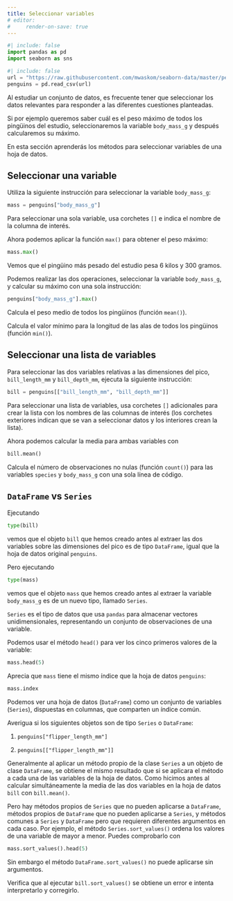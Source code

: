 ```yaml
---
title: Seleccionar variables
# editor:
#     render-on-save: true
---
```


```python
#| include: false
import pandas as pd
import seaborn as sns
```

```python
#| include: false
url = "https://raw.githubusercontent.com/mwaskom/seaborn-data/master/penguins.csv"
penguins = pd.read_csv(url)
```

Al estudiar un conjunto de datos, es frecuente tener que seleccionar los datos relevantes para responder a las diferentes cuestiones planteadas. 


Si por ejemplo queremos saber cuál es el peso máximo de todos los pingüinos del estudio, seleccionaremos la variable `body_mass_g` y después calcularemos su máximo. 

En esta sección aprenderás los métodos para seleccionar variables de una hoja de datos.


## Seleccionar una variable

Utiliza la siguiente instrucción para seleccionar la variable `body_mass_g`:
```python
mass = penguins["body_mass_g"]
```

::: {.callout-note}
Para seleccionar una sola variable, usa corchetes `[]` e indica el nombre de la columna de interés.
:::
 

Ahora podemos aplicar la función `max()` para obtener el peso máximo:

```python
mass.max()
```
Vemos que el pingüino más pesado del estudio pesa $6$ kilos y $300$ gramos.


<!-- ```{python}
index = mass.argmax()
penguins.loc[index]
``` -->

Podemos realizar las dos operaciones, seleccionar la variable `body_mass_g`, y calcular su máximo  con una sola instrucción:

```python
penguins["body_mass_g"].max()
```

::: {#exr-subset-variable-1}
Calcula  el peso medio  de todos los pingüinos (función `mean()`).
:::

::: {#exr-subset-variable-2}
Calcula el valor mínimo para la longitud de las alas de todos los pingüinos (función `min()`).
:::


## Seleccionar una lista de variables

Para seleccionar las dos variables relativas a las dimensiones del pico, `bill_length_mm` y  `bill_depth_mm`, ejecuta la siguiente instrucción:

```python
bill = penguins[["bill_length_mm", "bill_depth_mm"]]
```

::: {.callout-note}
Para seleccionar una lista de variables, usa corchetes `[]` adicionales para crear la lista con los nombres de las columnas de interés (los corchetes exteriores indican que se van a seleccionar datos y los interiores crean la lista).
:::

Ahora podemos calcular la media para ambas variables con 

```python
bill.mean()
```

::: {#exr-subset-variables-3}
Calcula el número de observaciones no nulas (función `count()`) para las variables `species` y `body_mass_g` con una sola línea de código.
:::


## `DataFrame` vs `Series` 

Ejecutando 

```python
type(bill)
```
vemos que el objeto `bill` que hemos creado antes al extraer las dos variables sobre las dimensiones del pico es de tipo `DataFrame`, igual que la hoja de datos original `penguins`.


Pero ejecutando 
```python
type(mass)
```
vemos que el objeto `mass` que hemos creado antes al extraer la variable `body_mass_g` es de un nuevo tipo, llamado `Series`. 

`Series` es el tipo de datos que usa `pandas` para almacenar vectores unidimensionales, representando un conjunto de observaciones de una variable. 

Podemos usar el método `head()` para ver los cinco primeros valores de la variable:

```python
mass.head(5)
```
Aprecia que `mass` tiene el mismo índice que la hoja de datos `penguins`:

```python
mass.index
```

Podemos ver una hoja de datos (`DataFrame`) como un conjunto de variables (`Series`), dispuestas en columnas,  que comparten un índice común.

::: {#exr-series}
Averigua si los siguientes objetos son de tipo `Series` o `DataFrame`:

1. `penguins["flipper_length_mm"]`

2. `penguins[["flipper_length_mm"]]`
:::

Generalmente al aplicar un método propio de la clase `Series` a un objeto de clase `DataFrame`, se obtiene el mismo resultado que si se aplicara el método a cada una de las variables de la hoja de datos. Como hicimos antes al calcular simultáneamente la media de las dos variables en la hoja de datos `bill` con `bill.mean()`. 


Pero hay métodos propios de `Series` que no pueden aplicarse a `DataFrame`, métodos propios de `DataFrame` que no pueden aplicarse a `Series`, y métodos comunes a `Series` y `DataFrame` pero que requieren diferentes argumentos en cada caso. Por ejemplo, el método `Series.sort_values()` ordena los valores de una variable de mayor a menor. Puedes comprobarlo con

```python
mass.sort_values().head(5)
```

Sin embargo  el método `DataFrame.sort_values()` no puede aplicarse sin argumentos. 

::: {#exr-sort_values}
Verifica que al ejecutar `bill.sort_values()` se obtiene un error e intenta interpretarlo y corregirlo. 
:::



